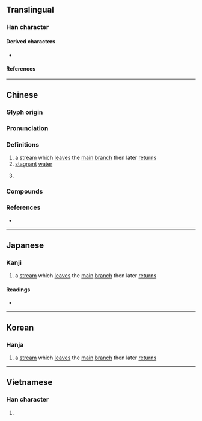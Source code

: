 {{character info}}
==Translingual==

===Han character===
{{Han char|rn=85|rad=水|as=03|sn=6|four=37117|canj=ERU|ids=⿰氵巳}}

====Derived characters====
* {{l|mul|[[𥒟]], [[𫈲]]}}

====References====
{{Han ref|kx=0605.170|dkj=17136|dj=0999.090|hdz=31555.010|uh=6C5C}}

----

==Chinese==
{{zh-forms|alt=洍}}

===Glyph origin===
{{Han etym}}

===Pronunciation===
{{zh-pron
|m=sì
|c=ci5
|mn-t=se6/su6
|mn-t_note=se6 - Chaozhou; su6 - Chaoyang, Puning, Huilai
|mc=y
|oc=y
|ma=
|cat=n,pn
}}

===Definitions===
{{zh-hanzi}}

# a [[stream]] which [[leave]]s the [[main]] [[branch]] then later [[return]]s
# [[stagnant]] [[water]]
# {{zh-div|水}} {{place|zh|t=[[Si]] River|river|p/Henan}}

===Compounds===
{{zh-der|汜水|江有汜|蒙汜|濛汜|朱汜|東汜|汜人|江汜|沱汜|西汜}}

===References===
* {{R:yue:mfccd}}

----

==Japanese==

===Kanji===
{{ja-kanji|grade=|rs=水03}}

# a [[stream]] which [[leave]]s the [[main]] [[branch]] then later [[return]]s

====Readings====
* {{ja-readings|on=[[し]] (shi), [[じ]] (ji), [[い]] (i)|kun=[[かわ]] (kawa)}}

----

==Korean==

===Hanja===
{{ko-hanja|hangeul=사|eumhun=|rv=sa|mr=sa|y=sa}}

# a [[stream]] which [[leave]]s the [[main]] [[branch]] then later [[return]]s

----

==Vietnamese==

===Han character===
{{vi-readings|rs=水03|reading=dẫy, dãi, rỉ, dỉ, tị, tự}}

# {{rfdef|vi|sort=水03}}

{{cln|vi|Han tu}}